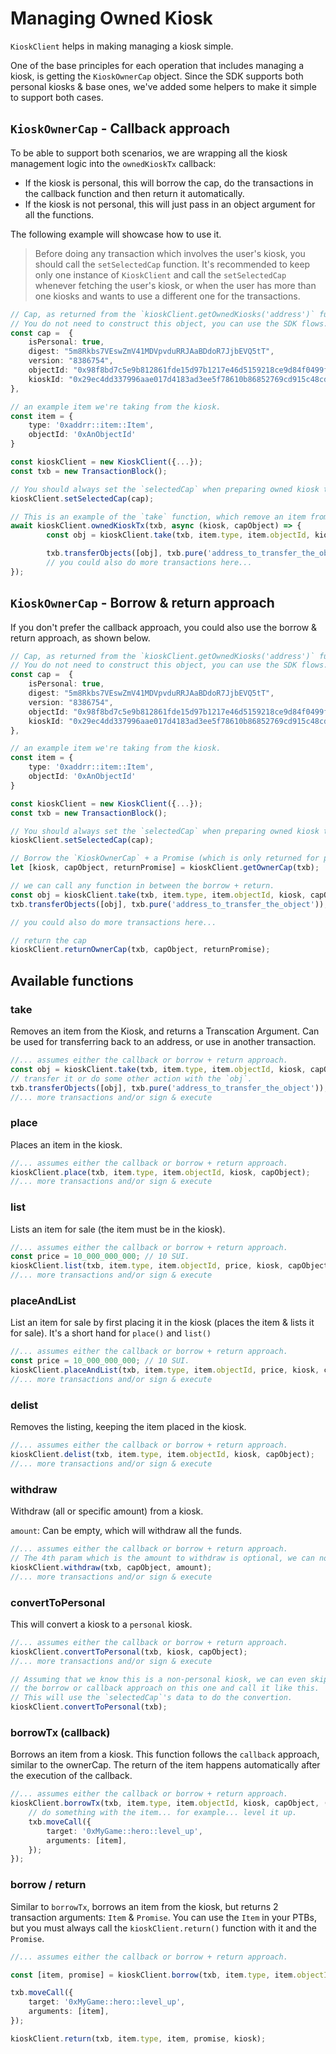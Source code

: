 # Managing Owned Kiosk

`KioskClient` helps in making managing a kiosk simple.

One of the base principles for each operation that includes managing a kiosk, is getting the
`KioskOwnerCap` object. Since the SDK supports both personal kiosks & base ones, we've added some
helpers to make it simple to support both cases.

## `KioskOwnerCap` - Callback approach

To be able to support both scenarios, we are wrapping all the kiosk management logic into the
`ownedKioskTx` callback:

- If the kiosk is personal, this will borrow the cap, do the transactions in the callback function
  and then return it automatically.
- If the kiosk is not personal, this will just pass in an object argument for all the functions.

The following example will showcase how to use it.

> Before doing any transaction which involves the user's kiosk, you should call the `setSelectedCap`
> function. It's recommended to keep only one instance of `KioskClient` and call the
> `setSelectedCap` whenever fetching the user's kiosk, or when the user has more than one kiosks and
> wants to use a different one for the transactions.

```typescript
// Cap, as returned from the `kioskClient.getOwnedKiosks('address')` function.
// You do not need to construct this object, you can use the SDK flows.
const cap =  {
    isPersonal: true,
    digest: "5m8Rkbs7VEswZmV41MDVpvduRRJAaBDdoR7JjbEVQ5tT",
    version: "8386754",
    objectId: "0x98f8bd7c5e9b812861fde15d97b1217e46d5159218ce9d84f0499fe10171f715",
    kioskId: "0x29ec4dd337996aae017d4183ad3ee5f78610b86852769cd915c48cda1f4cd068"
},

// an example item we're taking from the kiosk.
const item = {
    type: '0xaddrr::item::Item',
    objectId: '0xAnObjectId'
}

const kioskClient = new KioskClient({...});
const txb = new TransactionBlock();

// You should always set the `selectedCap` when preparing owned kiosk transactions.
kioskClient.setSelectedCap(cap);

// This is an example of the `take` function, which remove an item from a kiosk.
await kioskClient.ownedKioskTx(txb, async (kiosk, capObject) => {
        const obj = kioskClient.take(txb, item.type, item.objectId, kiosk, capObject);

        txb.transferObjects([obj], txb.pure('address_to_transfer_the_object'));
        // you could also do more transactions here...
});

```

## `KioskOwnerCap` - Borrow & return approach

If you don't prefer the callback approach, you could also use the borrow & return approach, as shown
below.

```typescript
// Cap, as returned from the `kioskClient.getOwnedKiosks('address')` function.
// You do not need to construct this object, you can use the SDK flows.
const cap =  {
    isPersonal: true,
    digest: "5m8Rkbs7VEswZmV41MDVpvduRRJAaBDdoR7JjbEVQ5tT",
    version: "8386754",
    objectId: "0x98f8bd7c5e9b812861fde15d97b1217e46d5159218ce9d84f0499fe10171f715",
    kioskId: "0x29ec4dd337996aae017d4183ad3ee5f78610b86852769cd915c48cda1f4cd068"
},

// an example item we're taking from the kiosk.
const item = {
    type: '0xaddrr::item::Item',
    objectId: '0xAnObjectId'
}

const kioskClient = new KioskClient({...});
const txb = new TransactionBlock();

// You should always set the `selectedCap` when preparing owned kiosk transactions.
kioskClient.setSelectedCap(cap);

// Borrow the `KioskOwnerCap` + a Promise (which is only returned for personal kiosks).
let [kiosk, capObject, returnPromise] = kioskClient.getOwnerCap(txb);

// we can call any function in between the borrow + return.
const obj = kioskClient.take(txb, item.type, item.objectId, kiosk, capObject);
txb.transferObjects([obj], txb.pure('address_to_transfer_the_object'));

// you could also do more transactions here...

// return the cap
kioskClient.returnOwnerCap(txb, capObject, returnPromise);

```

## Available functions

### take

Removes an item from the Kiosk, and returns a Transcation Argument. Can be used for transferring
back to an address, or use in another transaction.

```typescript
//... assumes either the callback or borrow + return approach.
const obj = kioskClient.take(txb, item.type, item.objectId, kiosk, capObject);
// transfer it or do some other action with the `obj`.
txb.transferObjects([obj], txb.pure('address_to_transfer_the_object'));
//... more transactions and/or sign & execute
```

### place

Places an item in the kiosk.

```typescript
//... assumes either the callback or borrow + return approach.
kioskClient.place(txb, item.type, item.objectId, kiosk, capObject);
//... more transactions and/or sign & execute
```

### list

Lists an item for sale (the item must be in the kiosk).

```typescript
//... assumes either the callback or borrow + return approach.
const price = 10_000_000_000; // 10 SUI.
kioskClient.list(txb, item.type, item.objectId, price, kiosk, capObject);
//... more transactions and/or sign & execute
```

### placeAndList

List an item for sale by first placing it in the kiosk (places the item & lists it for sale). It's a
short hand for `place()` and `list()`

```typescript
//... assumes either the callback or borrow + return approach.
const price = 10_000_000_000; // 10 SUI.
kioskClient.placeAndList(txb, item.type, item.objectId, price, kiosk, capObject);
//... more transactions and/or sign & execute
```

### delist

Removes the listing, keeping the item placed in the kiosk.

```typescript
//... assumes either the callback or borrow + return approach.
kioskClient.delist(txb, item.type, item.objectId, kiosk, capObject);
//... more transactions and/or sign & execute
```

### withdraw

Withdraw (all or specific amount) from a kiosk.

`amount`: Can be empty, which will withdraw all the funds.

```typescript
//... assumes either the callback or borrow + return approach.
// The 4th param which is the amount to withdraw is optional, we can not pass it to withdraw all.
kioskClient.withdraw(txb, capObject, amount);
//... more transactions and/or sign & execute
```

### convertToPersonal

This will convert a kiosk to a `personal` kiosk.

```typescript
//... assumes either the callback or borrow + return approach.
kioskClient.convertToPersonal(txb, kiosk, capObject);
//... more transactions and/or sign & execute

// Assuming that we know this is a non-personal kiosk, we can even skip
// the borrow or callback approach on this one and call it like this.
// This will use the `selectedCap`'s data to do the convertion.
kioskClient.convertToPersonal(txb);
```

### borrowTx (callback)

Borrows an item from a kiosk. This function follows the `callback` approach, similar to the
ownerCap. The return of the item happens automatically after the execution of the callback.

```typescript
//... assumes either the callback or borrow + return approach.
kioskClient.borrowTx(txb, item.type, item.objectId, kiosk, capObject, (item) => {
	// do something with the item... for example... level it up.
	txb.moveCall({
		target: '0xMyGame::hero::level_up',
		arguments: [item],
	});
});
```

### borrow / return

Similar to `borrowTx`, borrows an item from the kiosk, but returns 2 transaction arguments: `Item` &
`Promise`. You can use the `Item` in your PTBs, but you must always call the `kioskClient.return()`
function with it and the `Promise`.

```typescript
//... assumes either the callback or borrow + return approach.

const [item, promise] = kioskClient.borrow(txb, item.type, item.objectId, kiosk, capObject);

txb.moveCall({
	target: '0xMyGame::hero::level_up',
	arguments: [item],
});

kioskClient.return(txb, item.type, item, promise, kiosk);
```
